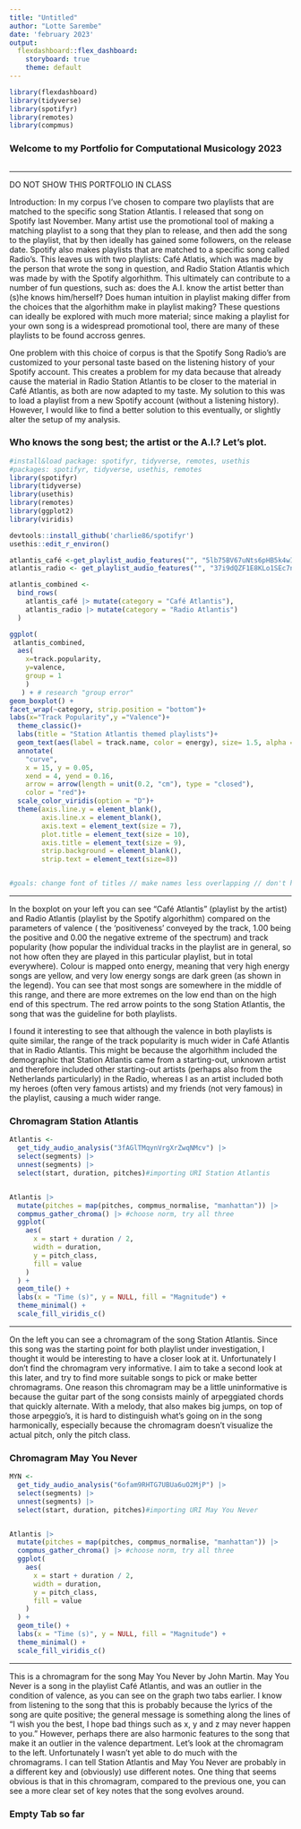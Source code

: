 ```yaml
---
title: "Untitled"
author: "Lotte Sarembe"
date: 'february 2023'
output: 
  flexdashboard::flex_dashboard:
    storyboard: true
    theme: default
---
```


```r
library(flexdashboard)
library(tidyverse)
library(spotifyr)
library(remotes)
library(compmus)
```

### Welcome to my Portfolio for Computational Musicology 2023 

```r

```
***
DO NOT SHOW THIS PORTFOLIO IN CLASS 

Introduction:
In my corpus I've chosen to compare two playlists that are matched to the specific song Station Atlantis. I released that song on Spotify last November. Many artist use the promotional tool of making a matching playlist to a song that they plan to release, and then add the song to the playlist, that by then ideally has gained some followers, on the release date. Spotify also makes playlists that are matched to a specific song called Radio's. This leaves us with two playlists: Café Atlatis, which was made by the person that wrote the song in question, and Radio Station Atlantis which was made by with the Spotify algorhithm. This ultimately can contribute to a number of fun questions, such as: does the A.I. know the artist better than (s)he knows him/herself? Does human intuition in playlist making differ from the choices that the algorhithm make in playlist making? These questions can ideally be explored with much more material; since making a playlist for your own song is a widespread promotional tool, there are many of these playlists to be found accross genres. 

One problem with this choice of corpus is that the Spotify Song Radio's are customized to your personal taste based on the listening history of your Spotify account. This creates a problem for my data because that already cause the material in Radio Station Atlantis to be closer to the material in Café Atlantis, as both are now adapted to my taste. My solution to this was to load a playlist from a new Spotify account (without a listening history). However, I would like to find a better solution to this eventually, or slightly alter the setup of my analysis. 

### Who knows the song best; the artist or the A.I.? Let's plot. 

```r
#install&load package: spotifyr, tidyverse, remotes, usethis 
#packages: spotifyr, tidyverse, usethis, remotes 
library(spotifyr)
library(tidyverse)
library(usethis)
library(remotes)
library(ggplot2)
library(viridis)

devtools::install_github('charlie86/spotifyr')
usethis::edit_r_environ()

atlantis_café <-get_playlist_audio_features("", "5lb75BV67uNts6pHB5k4wI")
atlantis_radio <- get_playlist_audio_features("", "37i9dQZF1E8KLo1SEc7nW4")

atlantis_combined <- 
  bind_rows(
    atlantis_café |> mutate(category = "Café Atlantis"),
    atlantis_radio |> mutate(category = "Radio Atlantis")
  )

ggplot(
 atlantis_combined,
  aes(
    x=track.popularity,
    y=valence,
    group = 1
    )
   ) + # research "group error"
geom_boxplot() +
facet_wrap(~category, strip.position = "bottom")+
labs(x="Track Popularity",y ="Valence")+
  theme_classic()+
  labs(title = "Station Atlantis themed playlists")+
  geom_text(aes(label = track.name, color = energy), size= 1.5, alpha = 0.6)+ 
  annotate(
    "curve",
    x = 15, y = 0.05,
    xend = 4, yend = 0.16,
    arrow = arrow(length = unit(0.2, "cm"), type = "closed"),
    color = "red")+
  scale_color_viridis(option = "D")+
  theme(axis.line.y = element_blank(),
        axis.line.x = element_blank(),
        axis.text = element_text(size = 7),
        plot.title = element_text(size = 10),
        axis.title = element_text(size = 9),
        strip.background = element_blank(),
        strip.text = element_text(size=8))


#goals: change font of titles // make names less overlapping // don't have names cut off by edge // add text to arrow  

```

*** 
In the boxplot on your left you can see "Café Atlantis" (playlist by the artist) and Radio Atlantis (playlist by the Spotify algorhithm) compared on the parameters of valence ( the 'positiveness' conveyed by the track, 1.00 being the positive and 0.00 the negative extreme of the spectrum) and track popularity (how popular the individual tracks in the playlist are in general, so not how often they are played in this particular playlist, but in total everywhere). Colour is mapped onto energy, meaning that very high energy songs are yellow, and very low energy songs are dark green (as shown in the legend). You can see that most songs are somewhere in the middle of this range, and there are more extremes on the low end than on the high end of this spectrum. The red arrow points to the song Station Atlantis, the song that was the guideline for both playlists.  

I found it interesting to see that although the valence in both playlists is quite similar, the range of the track popularity is much wider in Café Atlantis that in Radio Atlantis. This might be because the algorhithm included the demographic that Station Atlantis came from a starting-out, unknown artist and therefore included other starting-out artists (perhaps also from the Netherlands particularly) in the Radio, whereas I as an artist included both my heroes (often very famous artists) and my friends (not very famous) in the playlist, causing a much wider range. 


### Chromagram Station Atlantis 

```r
Atlantis <-
  get_tidy_audio_analysis("3fAGlTMqynVrgXrZwqNMcv") |>
  select(segments) |>
  unnest(segments) |>
  select(start, duration, pitches)#importing URI Station Atlantis


Atlantis |>
  mutate(pitches = map(pitches, compmus_normalise, "manhattan")) |>
  compmus_gather_chroma() |> #choose norm, try all three
  ggplot(
    aes(
      x = start + duration / 2,
      width = duration,
      y = pitch_class,
      fill = value
    )
  ) +
  geom_tile() +
  labs(x = "Time (s)", y = NULL, fill = "Magnitude") +
  theme_minimal() +
  scale_fill_viridis_c()
```

***
On the left you can see a chromagram of the song Station Atlantis. Since this song was the starting point for both playlist under investigation, I thought it would be interesting to have a closer look at it. 
Unfortunately I don't find the chromagram very informative. I aim to take a second look at this later, and try to find more suitable songs to pick or make better chromagrams. 
One reason this chromagram may be a little uninformative is because the guitar part of the song consists mainly of arpeggiated chords that quickly alternate. With a melody, that also makes big jumps, on top of those arpeggio's, it is hard to distinguish what's going on in the song harmonically, especially because the chromagram doesn't visualize the actual pitch, only the pitch class. 

### Chromagram May You Never
```r
MYN <-
  get_tidy_audio_analysis("6ofam9RHTG7UBUa6uO2MjP") |>
  select(segments) |>
  unnest(segments) |>
  select(start, duration, pitches)#importing URI May You Never


Atlantis |>
  mutate(pitches = map(pitches, compmus_normalise, "manhattan")) |>
  compmus_gather_chroma() |> #choose norm, try all three
  ggplot(
    aes(
      x = start + duration / 2,
      width = duration,
      y = pitch_class,
      fill = value
    )
  ) +
  geom_tile() +
  labs(x = "Time (s)", y = NULL, fill = "Magnitude") +
  theme_minimal() +
  scale_fill_viridis_c()
```

***
This is a chromagram for the song May You Never by John Martin. May You Never is a song in the playlist Café Atlantis, and was an outlier in the condition of valence, as you can see on the graph two tabs earlier. I know from listening to the song that this is probably because the lyrics of the song are quite positive; the general message is something along the lines of "I wish you the best, I hope bad things such as x, y and z may never happen to you." However, perhaps there are also harmonic features to the song that make it an outlier in the valence department. Let's look at the chromagram to the left. 
Unfortunately I wasn't yet able to do much with the chromagrams. I can tell Station Atlantis and May You Never are probably in a different key and (obviously) use different notes. 
One thing that seems obvious is that in this chromagram, compared to the previous one, you can see a more clear set of key notes that the song evolves around. 


### Empty Tab so far 
```r

```


